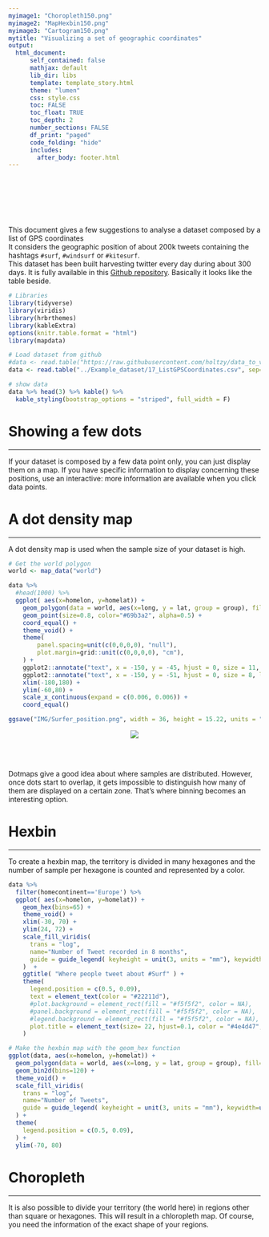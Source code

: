 ```yaml
---
myimage1: "Choropleth150.png"
myimage2: "MapHexbin150.png"
myimage3: "Cartogram150.png"
mytitle: "Visualizing a set of geographic coordinates"
output:
  html_document:
      self_contained: false    
      mathjax: default
      lib_dir: libs
      template: template_story.html
      theme: "lumen"
      css: style.css
      toc: FALSE
      toc_float: TRUE
      toc_depth: 2
      number_sections: FALSE
      df_print: "paged"
      code_folding: "hide"
      includes: 
        after_body: footer.html
---
```


<br><br>
<div class="mycontent">




<div class = "row">
<div class = "col-md-8">
<br><br><br>This document gives a few suggestions to analyse a dataset composed by a list of GPS coordinates<br>It considers the geographic position of about 200k tweets containing the hashtags `#surf`, `#windsurf` or `#kitesurf`.<br>This dataset has been built harvesting twitter every day during about 300 days. It is fully available in this [Github repository](https://github.com/holtzy/data_to_viz/tree/master/Example_dataset). Basically it looks like the table beside.
</div>
<div class = "col-md-4">

```r
# Libraries
library(tidyverse)
library(viridis)
library(hrbrthemes)
library(kableExtra)
options(knitr.table.format = "html")
library(mapdata)

# Load dataset from github
#data <- read.table("https://raw.githubusercontent.com/holtzy/data_to_viz/master/Example_dataset/17_ListGPSCoordinates.csv", sep=",", header=T)
data <- read.table("../Example_dataset/17_ListGPSCoordinates.csv", sep=",", header=T)

# show data
data %>% head(3) %>% kable() %>%
  kable_styling(bootstrap_options = "striped", full_width = F)
```
</div>
</div>






# Showing a few dots
***
If your dataset is composed by a few data point only, you can just display them on a map. If you have specific information to display concerning these positions, use an interactive: more information are available when you click data points.


# A dot density map
***
A dot density map is used when the sample size of your dataset is high.

```r
# Get the world polygon
world <- map_data("world")

data %>%
  #head(1000) %>%
  ggplot( aes(x=homelon, y=homelat)) +
    geom_polygon(data = world, aes(x=long, y = lat, group = group), fill="grey", alpha=0.1) +
    geom_point(size=0.8, color="#69b3a2", alpha=0.5) +
    coord_equal() +
    theme_void() +
    theme(
        panel.spacing=unit(c(0,0,0,0), "null"),
        plot.margin=grid::unit(c(0,0,0,0), "cm"),
    ) +
    ggplot2::annotate("text", x = -150, y = -45, hjust = 0, size = 11, label = paste("Where surfers live."), color = "Black") +
    ggplot2::annotate("text", x = -150, y = -51, hjust = 0, size = 8, label = paste("data-to-viz.com | 200,000 #surf tweets recovered"), color = "black", alpha = 0.5) +
    xlim(-180,180) +
    ylim(-60,80) +
    scale_x_continuous(expand = c(0.006, 0.006)) +
    coord_equal() 

ggsave("IMG/Surfer_position.png", width = 36, height = 15.22, units = "in", dpi = 90)

```

</div>

<center>

![](IMG/Surfer_position.png)

</center>

<br><br>
<div class="mycontent">

Dotmaps give a good idea about where samples are distributed. However, once dots start to overlap, it gets impossible to distinguish how many of them are displayed on a certain zone. That's where binning becomes an interesting option.



# Hexbin
***

To create a hexbin map, the territory is divided in many hexagones and the number of sample per hexagone is counted and represented by a color.

```r

data %>%
  filter(homecontinent=='Europe') %>%
  ggplot( aes(x=homelon, y=homelat)) + 
    geom_hex(bins=65) +
    theme_void() +
    xlim(-30, 70) +
    ylim(24, 72) +
    scale_fill_viridis(
      trans = "log", 
      name="Number of Tweet recorded in 8 months", 
      guide = guide_legend( keyheight = unit(3, units = "mm"), keywidth=unit(12, units = "mm"), label.position = "bottom", title.position = 'top', nrow=1) 
    )  +
    ggtitle( "Where people tweet about #Surf" ) +
    theme(
      legend.position = c(0.5, 0.09),
      text = element_text(color = "#22211d"),
      #plot.background = element_rect(fill = "#f5f5f2", color = NA), 
      #panel.background = element_rect(fill = "#f5f5f2", color = NA), 
      #legend.background = element_rect(fill = "#f5f5f2", color = NA),
      plot.title = element_text(size= 22, hjust=0.1, color = "#4e4d47", margin = margin(b = -0.1, t = 0.4, l = 2, unit = "cm")),
    )
```







```r

# Make the hexbin map with the geom_hex function
ggplot(data, aes(x=homelon, y=homelat)) + 
  geom_polygon(data = world, aes(x=long, y = lat, group = group), fill="grey", alpha=0.3) +
  geom_bin2d(bins=120) +
  theme_void() +
  scale_fill_viridis(
    trans = "log", 
    name="Number of Tweets", 
    guide = guide_legend( keyheight = unit(3, units = "mm"), keywidth=unit(12, units = "mm"), label.position = "bottom", title.position = 'top', nrow=1)
  ) +
  theme(
    legend.position = c(0.5, 0.09),
  ) +
  ylim(-70, 80)
```



# Choropleth
***

It is also possible to divide your territory (the world here) in regions other than square or hexagones. This will result in a chloropleth map. Of course, you need the information of the exact shape of your regions.

